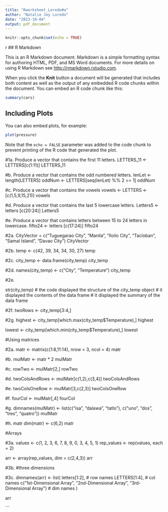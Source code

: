 ```yaml
---
title: "Rworksheet_Loredo#a"
author: "Natalie Joy Loredo"
date: "2023-10-04"
output: pdf_document
---
```


```r
knitr::opts_chunk$set(echo = TRUE)
```

{r name, echo = TRUE}

## R Markdown

This is an R Markdown document. Markdown is a simple formatting syntax for authoring HTML, PDF, and MS Word documents. For more details on using R Markdown see <http://rmarkdown.rstudio.com>.

When you click the **Knit** button a document will be generated that includes both content as well as the output of any embedded R code chunks within the document. You can embed an R code chunk like this:

```r
summary(cars)
```

## Including Plots

You can also embed plots, for example:

```r
plot(pressure)
```

Note that the `echo = FALSE` parameter was added to the code chunk to prevent printing of the R code that generated the plot.

#1a. Produce a vector that contains the first 11 letters.
  LETTERS_11 <- LETTERS[c(1:11)]
  LETTERS_11   
  
#b. Produce a vector that contains the odd numbered letters.
  lenLet <- length(LETTERS)
  oddNum <- LETTERS[seq(lenLet) %% 2 == 1]
  oddNum
              
#c. Produce a vector that contains the vowels
  vowels <- LETTERS <-[c(1,5,9,15,21)]
  vowels
                 
#d. Produce a vector that contains the last 5 lowercase letters.
  Letters5 <- letters [c(20:24)]
  Letters5
                    
#e. Produce a vector that contains letters between 15 to 24 letters in lowercase.
  fifto24 <- letters [c(17:24)]
  fifto24

#2a. 
  CityVector = c("Tuguegarao City", "Manila", "Iloilo City", "Tacloban", "Samal          Island", "Davao City")
  CityVector

#2b.
  temp <- c(42, 39, 34, 34, 30, 27)
  temp

#2c. 
  city_temp <- data.frame(city,temp)
  city_temp
  
#2d.
  names(city_temp) <- c("City", "Temperature")
  city_temp
  
#2e.

  str(city_temp)
# the code displayed the structure of the city_temp object
# it displayed the contents of the data frame
# it displayed the summary of the data frame

#2f.
  twoRows <- city_temp[3:4,]

#2g.
  highest <- city_temp[which.max(city_temp$Temperature),]
  highest

  lowest <- city_temp[which.min(city_temp$Temperature),]
  lowest
  
#Using matrices

#2a.
  matr <- matrix(c(1:8,11:14), nrow = 3, ncol = 4)
  matr
  
#b.
  mulMatr <- matr * 2
  mulMatr

#c.
  rowTwo <- mulMatr[2,]
  rowTwo
  
#d.
  twoColsAndRows <- mulMatr[c(1,2),c(3,4)]
  twoColsAndRows

#e. 
  twoColsOneRow <- mulMatr[3,c(2,3)]
  twoColsOneRow
  
#f.
  fourCol <- mulMatr[,4]
  fourCol
  
#g.
  dimnames(mulMatr) <- list(c("isa", "dalawa", "tatlo"), c("uno", "dos", "tres",        "quatro"))
  mulMatr

#h.
  matr
  dim(matr) <- c(6,2)
  matr
  
#Arrays

#3a. 
  values <- c(1, 2, 3, 6, 7, 8, 9, 0, 3, 4, 5, 1)
  rep_values <- rep(values, each = 2)

  arr <- array(rep_values, dim = c(2,4,3))
  arr

#3b. 
#three dimensions

#3c.
dimnames(arr) <- list(
  letters[1:2], # row names
  LETTERS[1:4], # col names
  c("1st-Dimensional Array", "2nd-Dimensional Array", "3rd-Dimensional Array") # dim     names
  )

  arr
  
  ```



